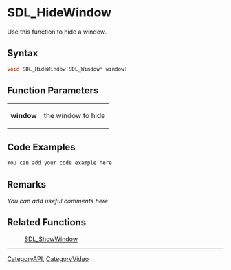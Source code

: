 
= SDL_HideWindow =
Use this function to hide a window.


== Syntax ==
<syntaxhighlight lang='c++'>
void SDL_HideWindow(SDL_Window* window)
</syntaxhighlight>

== Function Parameters ==
{|
|'''window'''
|the window to hide
|}

== Code Examples ==
<syntaxhighlight lang='c++'>
You can add your code example here
</syntaxhighlight>

== Remarks ==
''You can add useful comments here''

== Related Functions ==
:[[SDL_ShowWindow]]

----
[[CategoryAPI]], [[CategoryVideo]]
